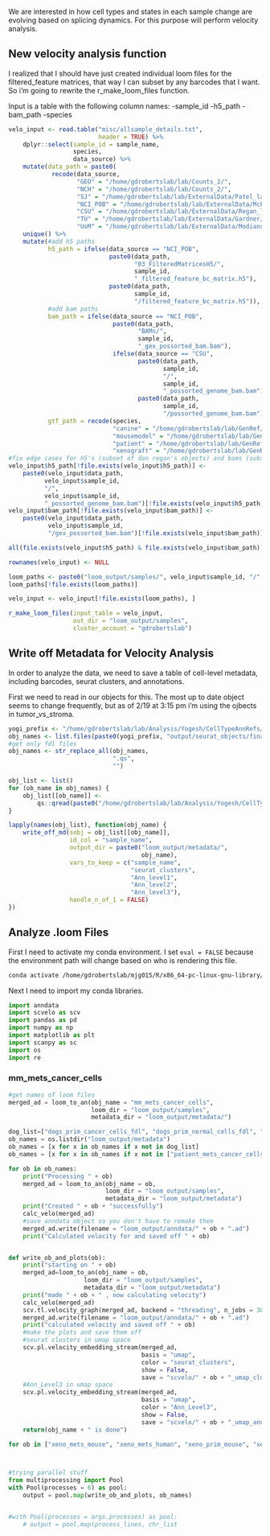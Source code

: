 We are interested in how cell types and states in each sample change are evolving based on splicing dynamics. For this purpose will perform velocity analysis.

## New velocity analysis function

I realized that I should have just created individual loom files for the filtered_feature matrices, that way I can subset by any barcodes that I want. So i'm going to rewrite the r_make_loom_files function.

Input is a table with the following column names:
    -sample_id
    -h5_path
    -bam_path
    -species

```r
velo_input <- read.table("misc/allsample_details.txt",
                         header = TRUE) %>%
    dplyr::select(sample_id = sample_name,
                  species,
                  data_source) %>%
    mutate(data_path = paste0(
            recode(data_source,
                   "GEO" = "/home/gdrobertslab/lab/Counts_2/",
                   "NCH" = "/home/gdrobertslab/lab/Counts_2/",
                   "SJ" = "/home/gdrobertslab/lab/ExternalData/Patel_lab/",
                   "NCI_POB" = "/home/gdrobertslab/lab/ExternalData/McEachron_lab/",
                   "CSU" = "/home/gdrobertslab/lab/ExternalData/Regan_lab/",
                   "TU" = "/home/gdrobertslab/lab/ExternalData/Gardner/",
                   "UoM" = "/home/gdrobertslab/lab/ExternalData/Modiano_Lab/Counts/"))) %>%
    unique() %>%
    mutate(#add h5 paths
           h5_path = ifelse(data_source == "NCI_POB",
                            paste0(data_path,
                                   "03_FilteredMatricesH5/",
                                   sample_id,
                                   "_filtered_feature_bc_matrix.h5"),
                            paste0(data_path,
                                   sample_id,
                                   "/filtered_feature_bc_matrix.h5")),
           #add bam paths
           bam_path = ifelse(data_source == "NCI_POB",
                             paste0(data_path,
                                    "BAMs/",
                                    sample_id,
                                    "_gex_possorted_bam.bam"),
                             ifelse(data_source == "CSU",
                                    paste0(data_path,
                                           sample_id,
                                           "/",
                                           sample_id,
                                           "_possorted_genome_bam.bam"),
                                    paste0(data_path,
                                           sample_id,
                                           "/possorted_genome_bam.bam"))),
           gtf_path = recode(species,
                             "canine" = "/home/gdrobertslab/lab/GenRef/10x-canine-atlas_arc/genes/genes.gtf.gz",
                             "mousemodel" = "/home/gdrobertslab/lab/GenRef/10x-mm10_arc/genes/genes.gtf.gz",
                             "patient" = "/home/gdrobertslab/lab/GenRef/10x-hg38_arc/genes/genes.gtf.gz",
                             "xenograft" = "/home/gdrobertslab/lab/GenRef/10x-hg38-mm10_arc/genes/genes.gtf.gz"))
#fix edge cases for h5's (subset of dan regan's objects) and bams (subset of nch ones)
velo_input$h5_path[!file.exists(velo_input$h5_path)] <-
    paste0(velo_input$data_path,
          velo_input$sample_id,
          "/",
          velo_input$sample_id,
          "_possorted_genome_bam.bam")[!file.exists(velo_input$h5_path)]
velo_input$bam_path[!file.exists(velo_input$bam_path)] <-
    paste0(velo_input$data_path,
           velo_input$sample_id,
           "/gex_possorted_bam.bam")[!file.exists(velo_input$bam_path)]

all(file.exists(velo_input$h5_path) & file.exists(velo_input$bam_path))

rownames(velo_input) <- NULL

loom_paths <- paste0("loom_output/samples/", velo_input$sample_id, "/", velo_input$sample_id, ".loom")
loom_paths[!file.exists(loom_paths)]

velo_input <- velo_input[!file.exists(loom_paths), ]

r_make_loom_files(input_table = velo_input,
                  out_dir = "loom_output/samples",
                  cluster_account = "gdrobertslab")
```

## Write off Metadata for Velocity Analysis

In order to analyze the data, we need to save a table of cell-level metadata, including barcodes, seurat clusters, and annotations.

First we need to read in our objects for this. The most up to date object seems to change frequently, but as of 2/19 at 3:15 pm i'm using the ojbects in tumor_vs_stroma.

```r
yogi_prefix <- "/home/gdrobertslab/lab/Analysis/Yogesh/CellTypeAnnRefs/"
obj_names <- list.files(paste0(yogi_prefix, "output/seurat_objects/final_tumor_vs_stroma"))
#get only fdl files
obj_names <- str_replace_all(obj_names,
                             ".qs",
                             "")

obj_list <- list()
for (ob_name in obj_names) {
    obj_list[[ob_name]] <-
        qs::qread(paste0("/home/gdrobertslab/lab/Analysis/Yogesh/CellTypeAnnRefs/output/seurat_objects/final_tumor_vs_stroma/", ob_name, ".qs"))
}
```

```r
lapply(names(obj_list), function(obj_name) {
    write_off_md(sobj = obj_list[[obj_name]],
                 id_col = "sample_name",
                 output_dir = paste0("loom_output/metadata/",
                                     obj_name),
                 vars_to_keep = c("sample_name",
                                  "seurat_clusters",
                                  "Ann_level1",
                                  "Ann_level2",
                                  "Ann_level3"),
                 handle_n_of_1 = FALSE)
})
```

## Analyze .loom Files

First I need to activate my conda environment. I set `eval = FALSE` because the environment path will change based on who is rendering this file.

```bash
conda activate /home/gdrobertslab/mjg015/R/x86_64-pc-linux-gnu-library/4.3/rrrSingleCellUtils/r_rna_velo
```

Next I need to import my conda libraries.

```python
import anndata
import scvelo as scv
import pandas as pd
import numpy as np
import matplotlib as plt
import scanpy as sc
import os
import re
```

### mm_mets_cancer_cells

```python
#get names of loom files
merged_ad = loom_to_an(obj_name = "mm_mets_cancer_cells",
                       loom_dir = "loom_output/samples",
                       metadata_dir = "loom_output/metadata/")

dog_list=["dogs_prim_cancer_cells_fdl", "dogs_prim_normal_cells_fdl", "dogs_mets_cancer_cells_fdl", "dogs_mets_normal_cells_fdl"]
ob_names = os.listdir("loom_output/metadata")
ob_names = [x for x in ob_names if x not in dog_list]
ob_names = [x for x in ob_names if x not in ["patient_mets_cancer_cells_fdl", "patient_prim_cancer_cells_fdl", "xeno_mets_human_fdl"]]

for ob in ob_names:
    print("Processing " + ob)
    merged_ad = loom_to_an(obj_name = ob,
                           loom_dir = "loom_output/samples",
                           metadata_dir = "loom_output/metadata")
    print("Created " + ob + "successfully")
    calc_velo(merged_ad)
    #save anndata object so you don't have to remake them
    merged_ad.write(filename = "loom_output/anndata/" + ob + ".ad")
    print("Calculated velocity for and saved off " + ob)


def write_ob_and_plots(ob):
    print("starting on " + ob)
    merged_ad=loom_to_an(obj_name = ob,
                     loom_dir = "loom_output/samples",
                     metadata_dir = "loom_output/metadata")
    print("made " + ob + " , now calculating velocity")
    calc_velo(merged_ad)
    scv.tl.velocity_graph(merged_ad, backend = "threading", n_jobs = 30)
    merged_ad.write(filename = "loom_output/anndata/" + ob + ".ad")
    print("calculated velocity and saved off " + ob)
    #make the plots and save them off
    #seurat clusters in umap space
    scv.pl.velocity_embedding_stream(merged_ad,
                                     basis = "umap",
                                     color = "seurat_clusters",
                                     show = False,
                                     save = "scvelo/" + ob + "_umap_clusters.png")
    #Ann_Level3 in umap space
    scv.pl.velocity_embedding_stream(merged_ad,
                                     basis = "umap",
                                     color = "Ann_Level3",
                                     show = False,
                                     save = "scvelo/" + ob + "_umap_annotations.png")
    return(obj_name + " is done")

for ob in ["xeno_mets_mouse", "xeno_mets_human", "xeno_prim_mouse", "xeno_prim_human"]:



#trying parallel stuff
from multiprocessing import Pool
with Pool(processes = 6) as pool:
    output = pool.map(write_ob_and_plots, ob_names)


#with Pool(processes = args.processes) as pool:
    # output = pool.map(process_lines, chr_list
```